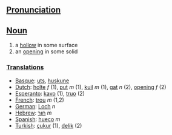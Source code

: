 ==[[Pronunciation]]==

==[[Noun]]==
# a [[hollow]] in some surface
# an [[opening]] in some solid

===[[Translation]]s===
*[[Basque]]: [[uts]], [[huskune]]
*[[Dutch]]:  [[holte]] ''f'' (1), [[put]] ''m'' (1), [[kuil]] ''m'' (1), [[gat]] ''n'' (2), [[opening]] ''f'' (2)
*[[Esperanto]]: [[kavo]] (1), [[truo]] (2)
*[[French]]: [[trou]] ''m'' (1,2)
*[[German]]: [[Loch]] ''n''
*[[Hebrew]]: [[חור]] ''m''
*[[Spanish]]: [[hueco]] ''m''
*[[Turkish]]: [[çukur]] (1), [[delik]] (2)